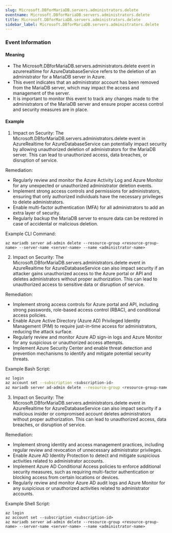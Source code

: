```yaml
--- 
slug: Microsoft.DBforMariaDB.servers.administrators.delete
eventname: Microsoft.DBforMariaDB.servers.administrators.delete
title: Microsoft.DBforMariaDB.servers.administrators.delete
sidebar_label: Microsoft.DBforMariaDB.servers.administrators.delete
---
```

                       
### Event Information

#### Meaning

- The Microsoft.DBforMariaDB.servers.administrators.delete event in azurerealtime for AzureDatabaseService refers to the deletion of an administrator for a MariaDB server in Azure.
- This event indicates that an administrator account has been removed from the MariaDB server, which may impact the access and management of the server.
- It is important to monitor this event to track any changes made to the administrators of the MariaDB server and ensure proper access control and security measures are in place.

#### Example

1. Impact on Security: The Microsoft.DBforMariaDB.servers.administrators.delete event in AzureRealtime for AzureDatabaseService can potentially impact security by allowing unauthorized deletion of administrators for the MariaDB server. This can lead to unauthorized access, data breaches, or disruption of service.

Remediation:
- Regularly review and monitor the Azure Activity Log and Azure Monitor for any unexpected or unauthorized administrator deletion events.
- Implement strong access controls and permissions for administrators, ensuring that only authorized individuals have the necessary privileges to delete administrators.
- Enable multi-factor authentication (MFA) for all administrators to add an extra layer of security.
- Regularly backup the MariaDB server to ensure data can be restored in case of accidental or malicious deletion.

Example CLI Command:
```
az mariadb server ad-admin delete --resource-group <resource-group-name> --server-name <server-name> --name <administrator-name>
```

2. Impact on Security: The Microsoft.DBforMariaDB.servers.administrators.delete event in AzureRealtime for AzureDatabaseService can also impact security if an attacker gains unauthorized access to the Azure portal or API and deletes administrators without proper authorization. This can lead to unauthorized access to sensitive data or disruption of service.

Remediation:
- Implement strong access controls for Azure portal and API, including strong passwords, role-based access control (RBAC), and conditional access policies.
- Enable Azure Active Directory (Azure AD) Privileged Identity Management (PIM) to require just-in-time access for administrators, reducing the attack surface.
- Regularly review and monitor Azure AD sign-in logs and Azure Monitor for any suspicious or unauthorized access attempts.
- Implement Azure Security Center and enable threat detection and prevention mechanisms to identify and mitigate potential security threats.

Example Bash Script:
```bash
az login
az account set --subscription <subscription-id>
az mariadb server ad-admin delete --resource-group <resource-group-name> --server-name <server-name> --name <administrator-name>
```

3. Impact on Security: The Microsoft.DBforMariaDB.servers.administrators.delete event in AzureRealtime for AzureDatabaseService can also impact security if a malicious insider or compromised account deletes administrators without proper authorization. This can lead to unauthorized access, data breaches, or disruption of service.

Remediation:
- Implement strong identity and access management practices, including regular review and revocation of unnecessary administrator privileges.
- Enable Azure AD Identity Protection to detect and mitigate suspicious activities related to administrator accounts.
- Implement Azure AD Conditional Access policies to enforce additional security measures, such as requiring multi-factor authentication or blocking access from certain locations or devices.
- Regularly review and monitor Azure AD audit logs and Azure Monitor for any suspicious or unauthorized activities related to administrator accounts.

Example Shell Script:
```shell
az login
az account set --subscription <subscription-id>
az mariadb server ad-admin delete --resource-group <resource-group-name> --server-name <server-name> --name <administrator-name>
```


 